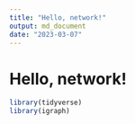 ```yaml
---
title: "Hello, network!"
output: md_document
date: "2023-03-07"
---
```


# Hello, network!

```r
library(tidyverse)
library(igraph)
```
